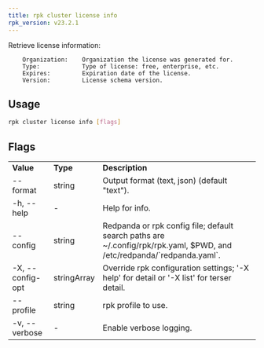 ```yaml
---
title: rpk cluster license info
rpk_version: v23.2.1
---
```


<head>
  <meta name="title" content="rpk cluster license info | Redpanda Docs" />
  <meta name="description" content="rpk cluster license info" />
  <link rel="canonical" href="https://docs.redpanda.com/docs/reference/rpk/rpk-cluster/rpk-cluster-license-info/" />
</head>

Retrieve license information:

```
    Organization:    Organization the license was generated for.
    Type:            Type of license: free, enterprise, etc.
    Expires:         Expiration date of the license.
    Version:         License schema version.
```

## Usage

```bash
rpk cluster license info [flags]
```

## Flags

<table>
  <tbody>
    <tr>
      <td>
        <strong>Value</strong>
      </td>
      <td>
        <strong>Type</strong>
      </td>
      <td>
        <strong>Description</strong>
      </td>
    </tr>
    <tr>
      <td>--format</td>
      <td>string</td>
      <td>Output format (text, json) (default "text").</td>
    </tr>
    <tr>
      <td>-h, --help</td>
      <td>-</td>
      <td>Help for info.</td>
    </tr>
    <tr>
      <td>--config</td>
      <td>string</td>
      <td>
        Redpanda or rpk config file; default search paths are
        ~/.config/rpk/rpk.yaml, $PWD, and /etc/redpanda/`redpanda.yaml`.
      </td>
    </tr>
    <tr>
      <td>-X, --config-opt</td>
      <td>stringArray</td>
      <td>
        Override rpk configuration settings; '-X help' for detail or '-X list'
        for terser detail.
      </td>
    </tr>
    <tr>
      <td>--profile</td>
      <td>string</td>
      <td>rpk profile to use.</td>
    </tr>
    <tr>
      <td>-v, --verbose</td>
      <td>-</td>
      <td>Enable verbose logging.</td>
    </tr>
  </tbody>
</table>
